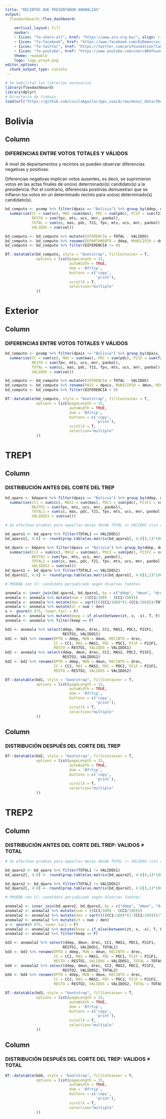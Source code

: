 ```yaml
---
title: "RECINTOS QUE PRESENTARON ANOMALÍAS"
output: 
  flexdashboard::flex_dashboard:
    
    vertical_layout: fill
    navbar:
    - {icon: "fa-share-alt", href: "https://www.aru.org.bo/", align: right}  
    - {icon: "fa-facebook", href: "https://www.facebook.com/EnDemocraciaBolivia", align: right}
    - {icon: "fa-twitter", href: "https://twitter.com/arufoundation?lang=es", align: right}
    - {icon: "fa-youtube", href: "https://www.youtube.com/user/ARUfoundation", align: right}
    theme: readable
    logo: logo_proy4.png
editor_options: 
  chunk_output_type: console
---
```


```r
# Se habilitan las librerías necesarias
library(flexdashboard)
library(dplyr)
# Directorio de trabajo
load(url("https://github.com/LucilaAguilar/ppi_usaid/raw/main/_data/20oct_v2020.RData"))
```

# Bolivia {data-navmenu="Desagregaciones" data-icon="fa-list"}

Column {data-width=1000}
-----------------------------------------------------------------------

### __DIFERENCIAS ENTRE VOTOS TOTALES Y VÁLIDOS__

A nivel de departamentos y recintos se pueden observar diferencias negativas y positivas.

Diferencias negativas implican votos ausentes, es decir, se suprimieron votos en las actas finales de un(os) determinado(s) candidato(s) a la presidencia. Por el contrario, diferencias positivas demuestran que se inflaron los votos en un determinado recinto para un(os) determinado(s) candidato(s).

```r
bd_computo <- pcomp %>% filter(dpais == "Bolivia") %>% group_by(ddep, dmun, drec) %>% 
  summarise(CC = sum(cc), MAS =sum(mas), PDC = sum(pdc), P21F = sum(f21),
            RESTO = sum(fpv, mts, ucs, mnr, panbol), 
            TOTAL = sum(cc, mas, pdc, f21, fpv, mts, ucs, mnr, panbol),
            VALIDOS = sum(val))

bd_computo <- bd_computo %>% mutate(DIFERENCIA = TOTAL - VALIDOS)
bd_computo <- bd_computo %>% rename(DEPARTAMENTO = ddep, MUNICIPIO = dmun, RECINTO = drec)
bd_computo <- bd_computo %>% filter(DIFERENCIA != 0)

DT::datatable(bd_computo, style = "bootstrap", fillContainer = T, 
              options = list(pageLength = 15, 
                             autoWidth = TRUE,
                             dom = 'Bfrtip',
                             buttons = c('copy', 
                                         'print'),
                             scrollX = T, 
                             selection="multiple"
              ))

```

# Exterior {data-navmenu="Desagregaciones" data-icon="fa-list"}

Column {data-width=1000}
-----------------------------------------------------------------------

### __DIFERENCIAS ENTRE VOTOS TOTALES Y VÁLIDOS__

```r
bd_computo <- pcomp %>% filter(dpais != "Bolivia") %>% group_by(dpais, dmun, drec) %>% 
  summarise(CC = sum(cc), MAS = sum(mas), PDC = sum(pdc), P21F = sum(f21),
            RESTO = sum(fpv, mts, ucs, mnr, panbol),
            TOTAL = sum(cc, mas, pdc, f21, fpv, mts, ucs, mnr, panbol),
            VALIDOS = sum(val))

bd_computo <- bd_computo %>% mutate(DIFERENCIA = TOTAL - VALIDOS)
bd_computo <- bd_computo %>% rename(PAIS = dpais, MUNICIPIO = dmun, RECINTO = drec)
bd_computo <- bd_computo %>% filter(DIFERENCIA < 0)

DT::datatable(bd_computo, style = "bootstrap", fillContainer = T, 
              options = list(pageLength = 15, 
                             autoWidth = TRUE,
                             dom = 'Bfrtip',
                             buttons = c('copy', 
                                         'print'),
                             scrollX = T, 
                             selection="multiple"
              ))
```

# TREP1 {data-navmenu="Desagregaciones" data-icon="fa-list"}
   
Column {data-width=500}
-----------------------------------------------------------------------

### __DISTRIBUCIÓN ANTES DEL CORTE DEL TREP__

```r
bd_aparo <- bdaparo %>% filter(dpais == "Bolivia") %>% group_by(ddep, dmun, drec) %>% 
  summarise(CC1 = sum(cc), MAS1 = sum(mas), PDC1 = sum(pdc), P21F1 = sum(f21),
            RESTO1 = sum(fpv, mts, ucs, mnr, panbol),
            TOTAL1 = sum(cc, mas, pdc, f21, fpv, mts, ucs, mnr, panbol),
            VALIDOS1 = sum(val))

# Se efectúan pruebas para aquellas mesas dónde TOTAL == VALIDOS (sin anomalía contable)

bd_aparo1 <- bd_aparo %>% filter(TOTAL1 == VALIDOS1)
bd_aparo1[, 4:8] <- round(prop.table(as.matrix(bd_aparo1[, 4:8]),1)*100,2)

bd_dparo <- bdparo %>% filter(dpais == "Bolivia") %>% group_by(ddep, dmun, drec) %>% 
  summarise(CC2 = sum(cc), MAS2 = sum(mas), PDC2 = sum(pdc), P21F2 = sum(f21),
            RESTO2 = sum(fpv, mts, ucs, mnr, panbol),
            TOTAL2 = sum(cc, mas, pdc, f21, fpv, mts, ucs, mnr, panbol),
            VALIDOS2 = sum(val))
bd_dparo1 <- bd_dparo %>% filter(TOTAL2 == VALIDOS2)
bd_dparo1[, 4:8] <- round(prop.table(as.matrix(bd_dparo1[, 4:8]),1)*100,2)

# PRUEBA con CC: candidato perjudicado según diversas fuentes

anomala <- inner_join(bd_aparo1, bd_dparo1, by = c("ddep", "dmun", "drec"))
anomala <- anomala %>% mutate(num = ((CC1/100) - (CC2/100)))
anomala <- anomala %>% mutate(den = sqrt((((CC1/100)*(1-(CC1/100)))/TOTAL1) + (((CC2/100)*(1-(CC2/100)))/TOTAL2)))
anomala <- anomala %>% mutate(zt = num / den)
x <- qnorm(0.975, lower.tail = F)
anomala <- anomala %>% mutate(keep = if_else(between(zt, x, -x), T, F))
anomala <- anomala %>% filter(keep == F)

bd1 <- anomala %>% select(ddep, dmun, drec, CC1, MAS1, PDC1, P21F1, 
                          RESTO1, VALIDOS1)
bd1 <- bd1 %>% rename(DPTO = ddep, MUN = dmun, RECINTO = drec, 
                      CC = CC1, MAS = MAS1, PDC = PDC1, P21F = P21F1, 
                      RESTO = RESTO1, VALIDOS = VALIDOS1)
bd2 <- anomala %>% select(ddep, dmun, drec, CC2, MAS2, PDC2, P21F2, 
                          RESTO2, VALIDOS2)
bd2 <- bd2 %>% rename(DPTO = ddep, MUN = dmun, RECINTO = drec, 
                      CC = CC2, MAS = MAS2, PDC = PDC2, P21F = P21F2, 
                      RESTO = RESTO2, VALIDOS = VALIDOS2)

DT::datatable(bd1, style = "bootstrap", fillContainer = T, 
              options = list(pageLength = 15, 
                             autoWidth = TRUE,
                             dom = 'Bfrtip',
                             buttons = c('copy', 
                                         'print'),
                             scrollX = T, 
                             selection="multiple"
              ))

```

Column {data-width=500}
-----------------------------------------------------------------------

### __DISTRIBUCIÓN DESPUÉS DEL CORTE DEL TREP__

```r
DT::datatable(bd2, style = "bootstrap", fillContainer = T, 
              options = list(pageLength = 15, 
                             autoWidth = TRUE,
                             dom = 'Bfrtip',
                             buttons = c('copy', 
                                         'print'),
                             scrollX = T, 
                             selection="multiple"
              ))
```

# TREP2 {data-navmenu="Desagregaciones" data-icon="fa-list"}
   
Column {data-width=500}
-----------------------------------------------------------------------

### __DISTRIBUCIÓN ANTES DEL CORTE DEL TREP: VALIDOS $\neq$ TOTAL__

```r

# Se efectúan pruebas para aquellas mesas dónde TOTAL != VALIDOS (sin anomalía contable)

bd_aparo2 <- bd_aparo %>% filter(TOTAL1 != VALIDOS1)
bd_aparo2[, 4:8] <- round(prop.table(as.matrix(bd_aparo2[, 4:8]),1)*100,2)

bd_dparo2 <- bd_dparo %>% filter(TOTAL2 != VALIDOS2)
bd_dparo2[, 4:8] <- round(prop.table(as.matrix(bd_dparo2[, 4:8]),1)*100,2)

# PRUEBA con CC: candidato perjudicado según diversas fuentes

anomala2 <- inner_join(bd_aparo2, bd_dparo2, by = c("ddep", "dmun", "drec"))
anomala2 <- anomala2 %>% mutate(num = ((CC1/100) - (CC2/100)))
anomala2 <- anomala2 %>% mutate(den = sqrt((((CC1/100)*(1-(CC1/100)))/TOTAL1) + (((CC2/100)*(1-(CC2/100)))/TOTAL2)))
anomala2 <- anomala2 %>% mutate(zt = num / den)
x <- qnorm(0.975, lower.tail = F)
anomala2 <- anomala2 %>% mutate(keep = if_else(between(zt, x, -x), T, F))
anomala2 <- anomala2 %>% filter(keep == F)

bd3 <- anomala2 %>% select(ddep, dmun, drec, CC1, MAS1, PDC1, P21F1, 
                          RESTO1, VALIDOS1, TOTAL1)
bd3 <- bd3 %>% rename(DPTO = ddep, MUN = dmun, RECINTO = drec, 
                      CC = CC1, MAS = MAS1, PDC = PDC1, P21F = P21F1, 
                      RESTO = RESTO1, VALIDOS = VALIDOS1, TOTAL = TOTAL1)
bd4 <- anomala2 %>% select(ddep, dmun, drec, CC2, MAS2, PDC2, P21F2, 
                          RESTO2, VALIDOS2, TOTAL2)
bd4 <- bd4 %>% rename(DPTO = ddep, MUN = dmun, RECINTO = drec, 
                      CC = CC2, MAS = MAS2, PDC = PDC2, P21F = P21F2, 
                      RESTO = RESTO2, VALIDOS = VALIDOS2, TOTAL = TOTAL2)

DT::datatable(bd3, style = "bootstrap", fillContainer = T, 
              options = list(pageLength = 15, 
                             autoWidth = TRUE,
                             dom = 'Bfrtip',
                             buttons = c('copy', 
                                         'print'),
                             scrollX = T, 
                             selection="multiple"
              ))

```

Column {data-width=500}
-----------------------------------------------------------------------

### __DISTRIBUCIÓN DESPUÉS DEL CORTE DEL TREP: VALIDOS $\neq$ TOTAL__

```r
DT::datatable(bd4, style = "bootstrap", fillContainer = T, 
              options = list(pageLength = 15, 
                             autoWidth = TRUE,
                             dom = 'Bfrtip',
                             buttons = c('copy', 
                                         'print'),
                             scrollX = T, 
                             selection="multiple"
              ))
```
